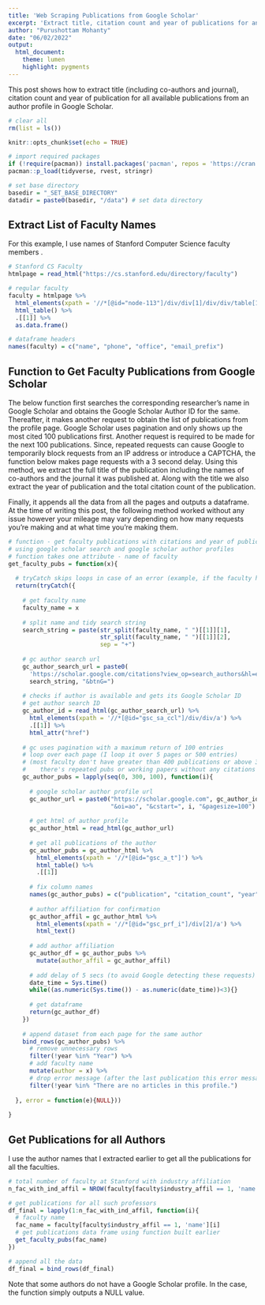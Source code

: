 ```yaml
---
title: 'Web Scraping Publications from Google Scholar'
excerpt: 'Extract title, citation count and year of publications for an author from Google Scholar.'
author: "Purushottam Mohanty"
date: "06/02/2022"
output:
  html_document:
    theme: lumen
    highlight: pygments
---
```


This post shows how to extract title (including co-authors and journal), citation count and year of publication for all available publications from an author profile in Google Scholar. 

```r
# clear all
rm(list = ls())

knitr::opts_chunk$set(echo = TRUE)

# import required packages
if (!require(pacman)) install.packages('pacman', repos = 'https://cran.rstudio.com')
pacman::p_load(tidyverse, rvest, stringr)

# set base directory
basedir = "_SET_BASE_DIRECTORY"
datadir = paste0(basedir, "/data") # set data directory
```

## Extract List of Faculty Names
For this example, I use names of Stanford Computer Science faculty members .

```r
# Stanford CS Faculty
htmlpage = read_html("https://cs.stanford.edu/directory/faculty")

# regular faculty
faculty = htmlpage %>%
  html_elements(xpath = '//*[@id="node-113"]/div/div[1]/div/div/table[1]') %>%
  html_table() %>%
  .[[1]] %>%
  as.data.frame()

# dataframe headers
names(faculty) = c("name", "phone", "office", "email_prefix")
```

## Function to Get Faculty Publications from Google Scholar
The below function first searches the corresponding researcher's name in Google Scholar and obtains the Google Scholar Author ID for the same. Thereafter, it makes another request to obtain the list of publications from the profile page. Google Scholar uses pagination and only shows up the most cited 100 publications first. Another request is required to be made for the next 100 publications. Since, repeated requests can cause Google to temporarily block requests from an IP address or introduce a CAPTCHA, the function below makes page requests with a 3 second delay. Using this method, we extract the full title of the publication including the names of co-authors and the journal it was published at. Along with the title we also extract the year of publication and the total citation count of the publication.                           
      
Finally, it appends all the data from all the pages and outputs a dataframe. At the time of writing this post, the following method worked without any issue however your mileage may vary depending on how many requests you're making and at what time you're making them. 

```r

# function - get faculty publications with citations and year of publications
# using google scholar search and google scholar author profiles
# function takes one attribute - name of faculty
get_faculty_pubs = function(x){ 
  
  # tryCatch skips loops in case of an error (example, if the faculty has no Google Scholar profile)
  return(tryCatch({
    
    # get faculty name
    faculty_name = x
    
    # split name and tidy search string
    search_string = paste(str_split(faculty_name, " ")[[1]][1], 
                          str_split(faculty_name, " ")[[1]][2], 
                          sep = "+")
    
    # gc author search url
    gc_author_search_url = paste0(
      'https://scholar.google.com/citations?view_op=search_authors&hl=en&mauthors=',
      search_string, "&btnG=")
    
    # checks if author is available and gets its Google Scholar ID
    # get author search ID
    gc_author_id = read_html(gc_author_search_url) %>%
      html_elements(xpath = '//*[@id="gsc_sa_ccl"]/div/div/a') %>%
      .[[1]] %>%
      html_attr("href")
    
    # gc uses pagination with a maximum return of 100 entries 
    # loop over each page (I loop it over 5 pages or 500 entries) 
    # (most faculty don't have greater than 400 publications or above 300 
    #    there's repeated pubs or working papers without any citations or year)  
    gc_author_pubs = lapply(seq(0, 300, 100), function(i){
      
      # google scholar author profile url
      gc_author_url = paste0("https://scholar.google.com", gc_author_id,
                             "&oi=ao", "&cstart=", i, "&pagesize=100")
      
      # get html of author profile
      gc_author_html = read_html(gc_author_url)
      
      # get all publications of the author
      gc_author_pubs = gc_author_html %>%
        html_elements(xpath = '//*[@id="gsc_a_t"]') %>%
        html_table() %>%
        .[[1]]
      
      # fix column names
      names(gc_author_pubs) = c("publication", "citation_count", "year")
      
      # author affiliation for confirmation
      gc_author_affil = gc_author_html %>%
        html_elements(xpath = '//*[@id="gsc_prf_i"]/div[2]/a') %>%
        html_text()
      
      # add author affiliation
      gc_author_df = gc_author_pubs %>%
        mutate(author_affil = gc_author_affil)
      
      # add delay of 5 secs (to avoid Google detecting these requests)
      date_time = Sys.time()
      while((as.numeric(Sys.time()) - as.numeric(date_time))<3){}
      
      # get dataframe
      return(gc_author_df)
    })
    
    # append dataset from each page for the same author
    bind_rows(gc_author_pubs) %>%
      # remove unnecessary rows
      filter(!year %in% "Year") %>% 
      # add faculty name
      mutate(author = x) %>%
      # drop error message (after the last publication this error message gets added)
      filter(!year %in% "There are no articles in this profile.")
    
  }, error = function(e){NULL}))
  
}
```

## Get Publications for all Authors
I use the author names that I extracted earlier to get all the publications for all the faculties. 
```r

# total number of faculty at Stanford with industry affiliation
n_fac_with_ind_affil = NROW(faculty[faculty$industry_affil == 1, 'name'])

# get publications for all such professors
df_final = lapply(1:n_fac_with_ind_affil, function(i){
  # faculty name
  fac_name = faculty[faculty$industry_affil == 1, 'name'][i]
  # get publications data frame using function built earlier
  get_faculty_pubs(fac_name)
})

# append all the data
df_final = bind_rows(df_final)
```

Note that some authors do not have a Google Scholar profile. In the case, the function simply outputs a NULL value.

